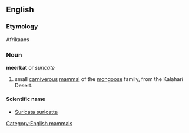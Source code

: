 ==English==
===Etymology===
Afrikaans

===Noun===
{{wikipedia}}
'''meerkat''' or ''suricate''

# small [[carniverous]] [[mammal]] of the [[mongoose]] family, from the Kalahari Desert.

====Scientific name====
*[[Suricata suricatta]]

[[Category:English mammals]]